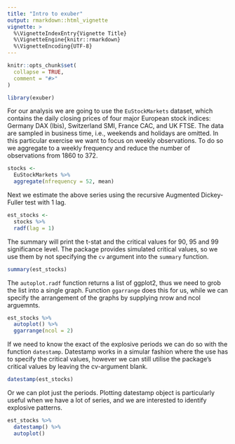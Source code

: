 ```yaml
---
title: "Intro to exuber"
output: rmarkdown::html_vignette
vignette: >
  %\VignetteIndexEntry{Vignette Title}
  %\VignetteEngine{knitr::rmarkdown}
  %\VignetteEncoding{UTF-8}
---
```


```r
knitr::opts_chunk$set(
  collapse = TRUE,
  comment = "#>"
)
```

```r
library(exuber)
```

For our analysis we are going to use the `EuStockMarkets` dataset, which contains the daily closing prices of four major European stock indices: Germany DAX (Ibis), Switzerland SMI, France CAC, and UK FTSE. The data are sampled in business time, i.e., weekends and holidays are omitted. In this particular exercise we want to focus on weekly observations. To do so we aggregate to a weekly frequency and reduce the number of observations from 1860 to 372.

```r
stocks <- 
  EuStockMarkets %>% 
  aggregate(nfrequency = 52, mean)
```

Next we estimate the above series using the recursive Augmented Dickey-Fuller test with 1 lag.

```r
est_stocks <-
  stocks %>% 
  radf(lag = 1)

```

The summary will print the t-stat and the critical values for 90, 95 and 99 significance level. The package provides simulated critical values, so we use them by not specifying the `cv` argument into the `summary` function. 

```r
summary(est_stocks)
```

The `autoplot.radf` function returns a list of ggplot2, thus we need to grob the list into a
single graph. Function `ggarrange` does this for us, while we can specify the arrangement of the graphs
by supplying nrow and ncol arguemnts.

```r
est_stocks %>% 
  autoplot() %>% 
  ggarrange(ncol = 2)
```

If we need to know the exact of the explosive periods we can do so with the function `datestamp`. Datestamp
works in a simular fashion where the use has to specify the critical values, however we can still utilise the
package's critical values by leaving the cv-argument blank.

```r
datestamp(est_stocks)
```
Or we can plot just the periods. Plotting datestamp object is particularly useful when we have a lot 
of series, and we are interested to identify explosive patterns.

```r
est_stocks %>% 
  datestamp() %>% 
  autoplot()
```
